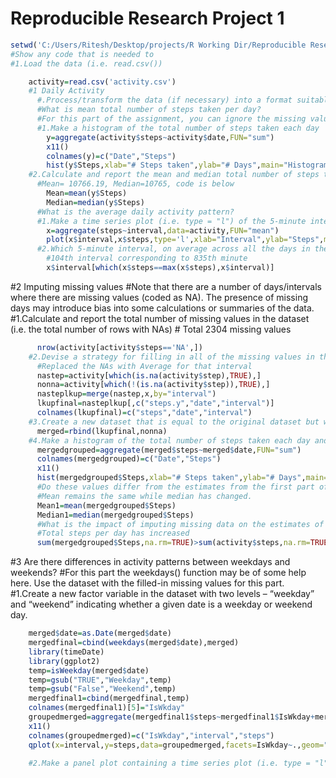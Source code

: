 Reproducible Research Project 1
========================================================
```r
setwd('C:/Users/Ritesh/Desktop/projects/R Working Dir/Reproducible Research/Project 1')
#Show any code that is needed to
#1.Load the data (i.e. read.csv())

    activity=read.csv('activity.csv')
    #1 Daily Activity
      #.Process/transform the data (if necessary) into a format suitable for your analysis
      #What is mean total number of steps taken per day?
      #For this part of the assignment, you can ignore the missing values in the dataset.
      #1.Make a histogram of the total number of steps taken each day
        y=aggregate(activity$steps~activity$date,FUN="sum")
        x11()
        colnames(y)=c("Date","Steps")
        hist(y$Steps,xlab="# Steps taken",ylab="# Days",main="Histogram of Number of Days grouped by Steps taken")
    #2.Calculate and report the mean and median total number of steps taken per day
      #Mean= 10766.19, Median=10765, code is below
        Mean=mean(y$Steps) 
        Median=median(y$Steps) 
      #What is the average daily activity pattern?
      #1.Make a time series plot (i.e. type = "l") of the 5-minute interval (x-axis) and the average number of steps taken, averaged across all days (y-axis)
        x=aggregate(steps~interval,data=activity,FUN="mean")
        plot(x$interval,x$steps,type='l',xlab="Interval",ylab="Steps",main="#Steps by interval")
      #2.Which 5-minute interval, on average across all the days in the dataset, contains the maximum number of steps?
        #104th interval corresponding to 835th minute
        x$interval[which(x$steps==max(x$steps),x$interval)]
```
#2 Imputing missing values
    #Note that there are a number of days/intervals where there are missing values (coded as NA). The presence of missing days may introduce bias into some calculations or summaries of the data.
    #1.Calculate and report the total number of missing values in the dataset (i.e. the total number of rows with NAs)
      # Total 2304 missing values
```r
      nrow(activity[activity$steps=='NA',])
    #2.Devise a strategy for filling in all of the missing values in the dataset. The strategy does not need to be sophisticated. For example, you could use the mean/median for that day, or the mean for that 5-minute interval, etc.
      #Replaced the NAs with Average for that interval
      nastep=activity[which(is.na(activity$step),TRUE),]
      nonna=activity[which(!(is.na(activity$step)),TRUE),]
      nasteplkup=merge(nastep,x,by="interval")
      lkupfinal=nasteplkup[,c("steps.y","date","interval")]
      colnames(lkupfinal)=c("steps","date","interval")
    #3.Create a new dataset that is equal to the original dataset but with the missing data filled in.
      merged=rbind(lkupfinal,nonna)
    #4.Make a histogram of the total number of steps taken each day and Calculate and report the mean and median total number of steps taken per day. 
      mergedgrouped=aggregate(merged$steps~merged$date,FUN="sum")
      colnames(mergedgrouped)=c("Date","Steps")
      x11()
      hist(mergedgrouped$Steps,xlab="# Steps taken",ylab="# Days",main="Histogram of Number of Days grouped by Steps taken")
      #Do these values differ from the estimates from the first part of the assignment? 
      #Mean remains the same while median has changed.
      Mean1=mean(mergedgrouped$Steps)
      Median1=median(mergedgrouped$Steps)
      #What is the impact of imputing missing data on the estimates of the total daily number of steps?
      #Total steps per day has increased
      sum(mergedgrouped$Steps,na.rm=TRUE)>sum(activity$steps,na.rm=TRUE)
```
#3 Are there differences in activity patterns between weekdays and weekends?
    #For this part the weekdays() function may be of some help here. Use the dataset with the filled-in missing values for this part.
    #1.Create a new factor variable in the dataset with two levels – “weekday” and “weekend” indicating whether a given date is a weekday or weekend day.
```r
    merged$date=as.Date(merged$date)
    mergedfinal=cbind(weekdays(merged$date),merged)
    library(timeDate)
    library(ggplot2)
    temp=isWeekday(merged$date)
    temp=gsub("TRUE","Weekday",temp)
    temp=gsub("False","Weekend",temp)
    mergedfinal1=cbind(mergedfinal,temp)
    colnames(mergedfinal1)[5]="IsWkday"
    groupedmerged=aggregate(mergedfinal1$steps~mergedfinal1$IsWkday+mergedfinal1$interval,FUN="mean")
    x11()
    colnames(groupedmerged)=c("IsWkday","interval","steps")
    qplot(x=interval,y=steps,data=groupedmerged,facets=IsWkday~.,geom="line")
      
    #2.Make a panel plot containing a time series plot (i.e. type = "l") of the 5-minute interval (x-axis) and the average number of steps taken, averaged across all weekday days or weekend days (y-axis). The plot should look something like the following, which was creating using simulated data:
```      
